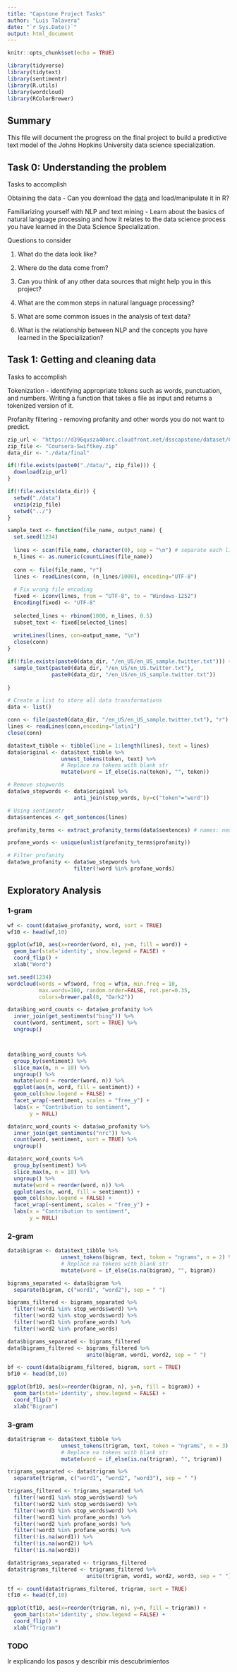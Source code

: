 ---
title: "Capstone Project Tasks"
author: "Luis Talavera"
date: "`r Sys.Date()`"
output: html_document
---

```{r setup, include=FALSE}
knitr::opts_chunk$set(echo = TRUE)
```

```{r echo=FALSE, message=FALSE}
library(tidyverse)
library(tidytext)
library(sentimentr) 
library(R.utils)
library(wordcloud)
library(RColorBrewer)
```


## Summary

This file will document the progress on the final project to build a predictive text model of the Johns Hopkins University data science specialization. 

## Task 0: Understanding the problem 
Tasks to accomplish

Obtaining the data - Can you download the [data](https://d396qusza40orc.cloudfront.net/dsscapstone/dataset/Coursera-SwiftKey.zip) and load/manipulate it in R?

Familiarizing yourself with NLP and text mining - Learn about the basics of natural language processing and how it relates to the data science process you have learned in the Data Science Specialization.

Questions to consider

1. What do the data look like?

2. Where do the data come from?

3. Can you think of any other data sources that might help you in this project?

4. What are the common steps in natural language processing?

5. What are some common issues in the analysis of text data?

6. What is the relationship between NLP and the concepts you have learned in the Specialization?

## Task 1: Getting and cleaning data
Tasks to accomplish

Tokenization - identifying appropriate tokens such as words, punctuation, and numbers. Writing a function that takes a file as input and returns a tokenized version of it.

Profanity filtering - removing profanity and other words you do not want to predict.

```{r get_data}
zip_url <- "https://d396qusza40orc.cloudfront.net/dsscapstone/dataset/Coursera-SwiftKey.zip"
zip_file <- "Coursera-Swiftkey.zip"
data_dir <- "./data/final"

if(!file.exists(paste0("./data/", zip_file))) {
  download(zip_url)
}

if(!file.exists(data_dir)) {
  setwd("./data")
  unzip(zip_file)
  setwd("../")
}

```

```{r subset_data}

sample_text <- function(file_name, output_name) {
  set.seed(1234)
  
  lines <- scan(file_name, character(0), sep = "\n") # separate each line
  n_lines <- as.numeric(countLines(file_name))
  
  conn <- file(file_name, "r") 
  lines <- readLines(conn, (n_lines/1000), encoding="UTF-8")
  
  # Fix wrong file encoding
  fixed <- iconv(lines, from = "UTF-8", to = "Windows-1252")
  Encoding(fixed) <- "UTF-8"
  
  selected_lines <- rbinom(1000, n_lines, 0.5)
  subset_text <- fixed[selected_lines]
  
  writeLines(lines, con=output_name, "\n")
  close(conn)
}

if(!file.exists(paste0(data_dir, "/en_US/en_US_sample.twitter.txt"))) {
  sample_text(paste0(data_dir, "/en_US/en_US.twitter.txt"), 
              paste0(data_dir, "/en_US/en_US_sample.twitter.txt"))
  
}

```

```{r data_structure}
# Create a list to store all data transformations
data <- list()
```


```{r tokenize_clean_data}
conn <- file(paste0(data_dir, "/en_US/en_US_sample.twitter.txt"), "r") 
lines <- readLines(conn,encoding="latin1")
close(conn)

data$text_tibble <- tibble(line = 1:length(lines), text = lines)
data$original <- data$text_tibble %>% 
                 unnest_tokens(token, text) %>%
                 # Replace na tokens with blank str
                 mutate(word = if_else(is.na(token), "", token))

# Remove stopwords
data$wo_stepwords <- data$original %>%
                     anti_join(stop_words, by=c("token"="word"))
```

```{r profanity_filtering, warning=FALSE}
# Using sentimentr
data$sentences <- get_sentences(lines)

profanity_terms <- extract_profanity_terms(data$sentences) # names: neutal, profanity, sentence

profane_words <- unique(unlist(profanity_terms$profanity))

# Filter profanity
data$wo_profanity <- data$wo_stepwords %>%
                     filter(!word %in% profane_words)
```

## Exploratory Analysis
### 1-gram
```{r word frequency}
wf <- count(data$wo_profanity, word, sort = TRUE)
wf10 <- head(wf,10)

ggplot(wf10, aes(x=reorder(word, n), y=n, fill = word)) +
  geom_bar(stat='identity', show.legend = FALSE) +
  coord_flip() +
  xlab("Word")
```

```{r wordcloud}
set.seed(1234)
wordcloud(words = wf$word, freq = wf$n, min.freq = 10,
          max.words=100, random.order=FALSE, rot.per=0.35, 
          colors=brewer.pal(8, "Dark2"))
```

```{r bing}
data$bing_word_counts <- data$wo_profanity %>%
  inner_join(get_sentiments("bing")) %>%
  count(word, sentiment, sort = TRUE) %>%
  ungroup()



data$bing_word_counts %>%
  group_by(sentiment) %>%
  slice_max(n, n = 10) %>% 
  ungroup() %>%
  mutate(word = reorder(word, n)) %>%
  ggplot(aes(n, word, fill = sentiment)) +
  geom_col(show.legend = FALSE) +
  facet_wrap(~sentiment, scales = "free_y") +
  labs(x = "Contribution to sentiment",
       y = NULL)
```


```{r nrc}
data$nrc_word_counts <- data$wo_profanity %>%
  inner_join(get_sentiments("nrc")) %>%
  count(word, sentiment, sort = TRUE) %>%
  ungroup()

data$nrc_word_counts %>%
  group_by(sentiment) %>%
  slice_max(n, n = 10) %>% 
  ungroup() %>%
  mutate(word = reorder(word, n)) %>%
  ggplot(aes(n, word, fill = sentiment)) +
  geom_col(show.legend = FALSE) +
  facet_wrap(~sentiment, scales = "free_y") +
  labs(x = "Contribution to sentiment",
       y = NULL)
```


### 2-gram
```{r 2gram}
data$bigram <- data$text_tibble %>% 
                 unnest_tokens(bigram, text, token = "ngrams", n = 2) %>%
                 # Replace na tokens with blank str
                 mutate(word = if_else(is.na(bigram), "", bigram))
```

```{r bigram_clean}
bigrams_separated <- data$bigram %>%
  separate(bigram, c("word1", "word2"), sep = " ")

bigrams_filtered <- bigrams_separated %>%
  filter(!word1 %in% stop_words$word) %>%
  filter(!word2 %in% stop_words$word) %>%
  filter(!word1 %in% profane_words) %>%
  filter(!word2 %in% profane_words)

data$bigrams_separated <- bigrams_filtered
data$bigrams_filtered <- bigrams_filtered %>%
                         unite(bigram, word1, word2, sep = " ")
```

```{r barlpot_bigram}
bf <- count(data$bigrams_filtered, bigram, sort = TRUE)
bf10 <- head(bf,10)

ggplot(bf10, aes(x=reorder(bigram, n), y=n, fill = bigram)) +
  geom_bar(stat='identity', show.legend = FALSE) +
  coord_flip() +
  xlab("Bigram")
```

### 3-gram
```{r 3gram}
data$trigram <- data$text_tibble %>% 
                 unnest_tokens(trigram, text, token = "ngrams", n = 3) %>%
                 # Replace na tokens with blank str
                 mutate(word = if_else(is.na(trigram), "", trigram))
```

```{r trigram_clean}
trigrams_separated <- data$trigram %>%
  separate(trigram, c("word1", "word2", "word3"), sep = " ")

trigrams_filtered <- trigrams_separated %>%
  filter(!word1 %in% stop_words$word) %>%
  filter(!word2 %in% stop_words$word) %>%
  filter(!word3 %in% stop_words$word) %>%
  filter(!word1 %in% profane_words) %>%
  filter(!word2 %in% profane_words) %>%
  filter(!word3 %in% profane_words) %>%
  filter(!is.na(word1)) %>%
  filter(!is.na(word2)) %>%
  filter(!is.na(word3))

data$trigrams_separated <- trigrams_filtered
data$trigrams_filtered <- trigrams_filtered %>%
                         unite(trigram, word1, word2, word3, sep = " ")
```

```{r barlpot_trigram}
tf <- count(data$trigrams_filtered, trigram, sort = TRUE)
tf10 <- head(tf,10)

ggplot(tf10, aes(x=reorder(trigram, n), y=n, fill = trigram)) +
  geom_bar(stat='identity', show.legend = FALSE) +
  coord_flip() +
  xlab("Trigram")
```


### TODO
Ir explicando los pasos y describir mis descubrimientos
